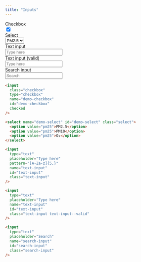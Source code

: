 ```yaml
---
title: "Inputs"
---
```


<div class="inputs-wrapper">
  <div>Checkbox</div>
  <div>
    <input
      class="checkbox"
      type="checkbox"
      name="demo-checkbox"
      id="demo-checkbox"
      checked
    />
  </div>
  <div>Select</div>
  <div>
    <select name="demo-select" id="demo-select" class="select">
      <option value="pm25">PM2.5</option>
      <option value="pm25">PM10</option>
      <option value="pm25">O₃</option>
    </select>
  </div>
  <div>Text input</div>
  <div>
    <input
      type="text"
      placeholder="Type here"
      pattern="[A-Za-z]{5,}"
      name="text-input"
      id="text-input"
      class="text-input"
    />
  </div>
  <div>Text input (valid)</div>
  <div>
    <input
      type="text"
      placeholder="Type here"
      name="text-input"
      id="text-input"
      class="text-input text-input--valid"
    />
  </div>
  <div>Search input</div>
  <div>
    <input
      type="text"
      placeholder="Search"
      name="search-input"
      id="search-input"
      class="search-input"
    />
  </div>
</div>

```html
<input
  class="checkbox"
  type="checkbox"
  name="demo-checkbox"
  id="demo-checkbox"
  checked
/>

<select name="demo-select" id="demo-select" class="select">
  <option value="pm25">PM2.5</option>
  <option value="pm25">PM10</option>
  <option value="pm25">O₃</option>
</select>

<input
  type="text"
  placeholder="Type here"
  pattern="[A-Za-z]{5,}"
  name="text-input"
  id="text-input"
  class="text-input"
/>

<input
  type="text"
  placeholder="Type here"
  name="text-input"
  id="text-input"
  class="text-input text-input--valid"
/>

<input
  type="text"
  placeholder="Search"
  name="search-input"
  id="search-input"
  class="search-input"
/>
```
